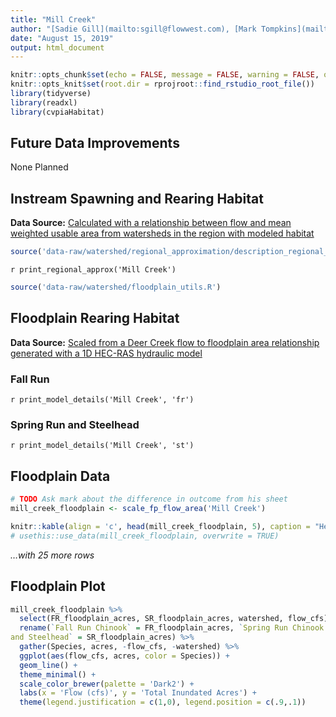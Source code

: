 ```yaml
---
title: "Mill Creek"
author: "[Sadie Gill](mailto:sgill@flowwest.com), [Mark Tompkins](mailto:mtompkins@flowwest.com), [Erin Cain](mailto:ecain@flowwest.com)"
date: "August 15, 2019"
output: html_document
---
```

```r
knitr::opts_chunk$set(echo = FALSE, message = FALSE, warning = FALSE, out.width = '100%')
knitr::opts_knit$set(root.dir = rprojroot::find_rstudio_root_file())
library(tidyverse)
library(readxl)
library(cvpiaHabitat)
```

## Future Data Improvements
None Planned 

## Instream Spawning and Rearing Habitat
**Data Source:** [Calculated with a relationship between flow and mean weighted usable area from watersheds in the region with modeled habitat](http://cvpia-habitat-docs-markdown.s3-website-us-west-2.amazonaws.com/watershed/Regional_Approximation.html){target="_blank"}    
```r
source('data-raw/watershed/regional_approximation/description_regional_approx.R')
```

`r print_regional_approx('Mill Creek')`

```r
source('data-raw/watershed/floodplain_utils.R')
```

## Floodplain Rearing Habitat
**Data Source:** [Scaled from a Deer Creek flow to floodplain area relationship generated with a 1D HEC-RAS hydraulic model](https://s3-us-west-2.amazonaws.com/cvpiahabitat-r-package/cvpia-sit-model-inputs/DRAFT+Deer+Creek+Hydraulic+Models+Tech+Memo+6-08-07.pdf){target="_blank"}

### Fall Run
`r print_model_details('Mill Creek', 'fr')`

### Spring Run and Steelhead
`r print_model_details('Mill Creek', 'st')`

## Floodplain Data
```r
# TODO Ask mark about the difference in outcome from his sheet
mill_creek_floodplain <- scale_fp_flow_area('Mill Creek')

knitr::kable(align = 'c', head(mill_creek_floodplain, 5), caption = "Header Descriptions: flow_cfs = flow in cubic feet per second, FR_floodplain_acres = Fall Run Chinook floodplain acres, SR_floodplain_acres = Spring Run Chinook floodplain acres, ST_floodplain_acres = Steelhead floodplain acres") 
# usethis::use_data(mill_creek_floodplain, overwrite = TRUE)
```

*...with 25 more rows*

## Floodplain Plot
```r
mill_creek_floodplain %>% 
  select(FR_floodplain_acres, SR_floodplain_acres, watershed, flow_cfs) %>%
  rename(`Fall Run Chinook` = FR_floodplain_acres, `Spring Run Chinook 
and Steelhead` = SR_floodplain_acres) %>% 
  gather(Species, acres, -flow_cfs, -watershed) %>% 
  ggplot(aes(flow_cfs, acres, color = Species)) +
  geom_line() +
  theme_minimal() +
  scale_color_brewer(palette = 'Dark2') +
  labs(x = 'Flow (cfs)', y = 'Total Inundated Acres') +
  theme(legend.justification = c(1,0), legend.position = c(.9,.1))
```
